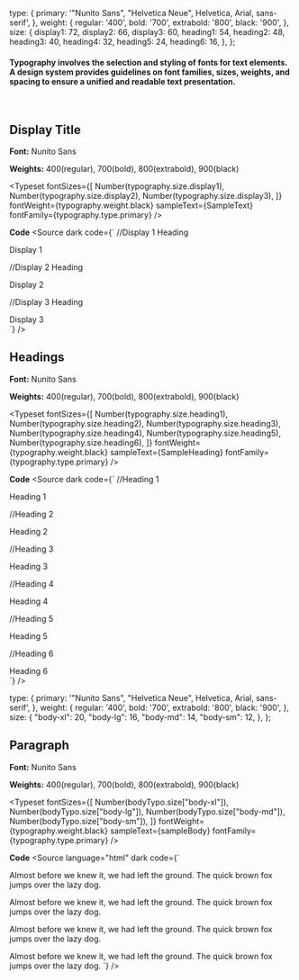 
<Meta title="Styleguide / Typography" />

  type: {
    primary: '"Nunito Sans", "Helvetica Neue", Helvetica, Arial, sans-serif',
  },
  weight: {
    regular: '400',
    bold: '700',
    extrabold: '800',
    black: '900',
  },
  size: {
    display1: 72,
    display2: 66,
    display3: 60,
    heading1: 54,
    heading2: 48,
    heading3: 40,
    heading4: 32,
    heading5: 24,
    heading6: 16,
  },
};


<Title>Typography</Title>

#### Typography involves the selection and styling of fonts for text elements. A design system provides guidelines on font families, sizes, weights, and spacing to ensure a unified and readable text presentation.

<br />

## **Display Title**

**Font:** Nunito Sans

**Weights:** 400(regular), 700(bold), 800(extrabold), 900(black)

<Typeset
  fontSizes={[
    Number(typography.size.display1),
    Number(typography.size.display2),
    Number(typography.size.display3),
  ]}
  fontWeight={typography.weight.black}
  sampleText={SampleText}
  fontFamily={typography.type.primary}
/>

**Code**
<Source dark code={`
//Display 1 Heading
<div class="display-1">Display 1</div>

//Display 2 Heading
<div class="display-2">Display 2</div>

//Display 3 Heading
<div class="display-3">Display 3</div>
`} />



## **Headings**

**Font:** Nunito Sans

**Weights:** 400(regular), 700(bold), 800(extrabold), 900(black)

<Typeset
  fontSizes={[
    Number(typography.size.heading1),
    Number(typography.size.heading2),
    Number(typography.size.heading3),
    Number(typography.size.heading4),
    Number(typography.size.heading5),
    Number(typography.size.heading6),
  ]}
  fontWeight={typography.weight.black}
  sampleText={SampleHeading}
  fontFamily={typography.type.primary}
/>

**Code**
<Source dark code={`
//Heading 1
<div class="h-1">Heading 1</div>

//Heading 2
<div class="h-2">Heading 2</div>

//Heading 3
<div class="h-3">Heading 3</div>

//Heading 4
<div class="h-4">Heading 4</div>

//Heading 5
<div class="h-5">Heading 5</div>

//Heading 6
<div class="h-6">Heading 6</div>
`} />



  type: {
    primary: '"Nunito Sans", "Helvetica Neue", Helvetica, Arial, sans-serif',
  },
  weight: {
    regular: '400',
    bold: '700',
    extrabold: '800',
    black: '900',
  },
  size: {
    "body-xl": 20,
    "body-lg": 16,
    "body-md": 14,
    "body-sm": 12,
  },
};

## **Paragraph**

**Font:** Nunito Sans

**Weights:** 400(regular), 700(bold), 800(extrabold), 900(black)

<Typeset
  fontSizes={[
    Number(bodyTypo.size["body-xl"]),
    Number(bodyTypo.size["body-lg"]),
    Number(bodyTypo.size["body-md"]),
    Number(bodyTypo.size["body-sm"]),
  ]}
  fontWeight={typography.weight.black}
  sampleText={sampleBody}
  fontFamily={typography.type.primary}
/>

**Code**
<Source language="html" dark code={`
<!-- Body Text - small -->
<p class="body-sm">Almost before we knew it, we had left the ground. The quick brown fox jumps over the lazy dog.</div>

<!-- Body Text - medium -->
<p class="body-md">Almost before we knew it, we had left the ground. The quick brown fox jumps over the lazy dog.</div>

<!-- Body Text - lg(regular) -->
<p class="body-lg">Almost before we knew it, we had left the ground. The quick brown fox jumps over the lazy dog.</div>

<!-- Body Text - xl(lead) -->
<p class="body-xl">Almost before we knew it, we had left the ground. The quick brown fox jumps over the lazy dog.</div>
`} />